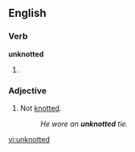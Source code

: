 ==English==

===Verb===
'''unknotted'''

# {{present participle of|[[unknot]]}}

===Adjective===
{{en-adj|-}}

# Not [[knotted]].
#: ''He wore an '''unknotted''' tie.''

[[vi:unknotted]]